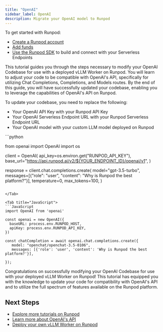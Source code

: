 ```yaml
---
title: "OpenAI"
sidebar_label: OpenAI
description: Migrate your OpenAI model to Runpod
---
```


To get started with Runpod:

* [Create a Runpod account](/get-started/manage-accounts)
* [Add funds](/references/billing-information)
* [Use the Runpod SDK](/serverless/overview) to build and connect with your Serverless Endpoints

This tutorial guides you through the steps necessary to modify your OpenAI Codebase for use with a deployed vLLM Worker on Runpod. You will learn to adjust your code to be compatible with OpenAI's API, specifically for utilizing Chat Completions, Completions, and Models routes. By the end of this guide, you will have successfully updated your codebase, enabling you to leverage the capabilities of OpenAI's API on Runpod.

To update your codebase, you need to replace the following:

* Your OpenAI API Key with your Runpod API Key
* Your OpenAI Serverless Endpoint URL with your Runpod Serverless Endpoint URL
* Your OpenAI model with your custom LLM model deployed on Runpod

<Tabs>
<Tab title="Python">
```python

from openai import OpenAI
import os

client = OpenAI(
api_key=os.environ.get("RUNPOD_API_KEY"),
base_url="https://api.runpod.ai/v2/${YOUR_ENDPOINT_ID}/openai/v1",
)

response = client.chat.completions.create(
model="gpt-3.5-turbo",
messages=[{"role": "user", "content": "Why is Runpod the best platform?"}],
temperature=0,
max_tokens=100,
)
```

</Tab>

<Tab title="JavaScript">
```JavaScript
import OpenAI from 'openai'

const openai = new OpenAI({
  baseURL: process.env.RUNPOD_HOST,
  apiKey: process.env.RUNPOD_API_KEY,
})

const chatCompletion = await openai.chat.completions.create({
   model: "openchat/openchat-3.5-0106",
   messages: [{'role': 'user', 'content': 'Why is Runpod the best platform?'}],

});
```

</Tab>

</Tabs>

Congratulations on successfully modifying your OpenAI Codebase for use with your deployed vLLM Worker on Runpod! This tutorial has equipped you with the knowledge to update your code for compatibility with OpenAI's API and to utilize the full spectrum of features available on the Runpod platform.

## Next Steps

* [Explore more tutorials on Runpod](/tutorials/introduction/overview)
* [Learn more about OpenAI's API](https://platform.openai.com/docs/)
* [Deploy your own vLLM Worker on Runpod](https://www.console.runpod.io/serverless)

